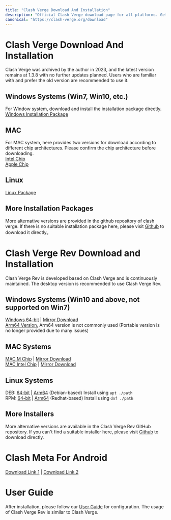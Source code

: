 ```yaml
---
title: "Clash Verge Download And Installation"
description: "Official Clash Verge download page for all platforms. Get the latest installation packages for Windows, macOS (Intel/Apple chips), and Linux systems. "
canonical: "https://clash-verge.org/download"
---
```


<span id="clash-verge"></span>
# Clash Verge Download And Installation
Clash Verge was archived by the author in 2023, and the latest version remains at 1.3.8 with no further updates planned. Users who are familiar with and prefer the old version are recommended to use it.  
## Windows Systems (Win7, Win10, etc.)

For Window system, download and install the installation package directly.  
[Windows Installation Package](https://github.com/zzzgydi/clash-verge/releases/download/v1.3.8/Clash.Verge_1.3.8_x64-setup.exe)

## MAC

For MAC system, here provides two versions for download according to different chip architectures. Please confirm the chip architecture before downloading.  
[Intel Chip](https://github.com/zzzgydi/clash-verge/releases/download/v1.3.8/Clash.Verge_1.3.8_x64.dmg)  
[Apple Chip](https://github.com/zzzgydi/clash-verge/releases/download/v1.3.8/Clash.Verge_1.3.8_aarch64.dmg)

## Linux

[Linux Package](https://github.com/zzzgydi/clash-verge/releases/download/v1.3.8/clash-verge_1.3.8_amd64.AppImage)

## More Installation Packages

More alternative versions are provided in the github repository of clash verge. If there is no suitable installation package here, please visit [Github](https://github.com/zzzgydi/clash-verge/releases) to download it directly。
<span id="clash-verge-rev"></span>
# Clash Verge Rev Download and Installation
Clash Verge Rev is developed based on Clash Verge and is continuously maintained. The desktop version is recommended to use Clash Verge Rev.  
## Windows Systems (Win10 and above, not supported on Win7)
[Windows 64-bit](https://gitlab.com/bvpn/client/-/raw/main/Clash.Verge_2.0.3_x64-setup.exe) | [Mirror Download](https://github.com/clash-verge-rev/clash-verge-rev/releases/download/v2.0.3/Clash.Verge_2.0.3_x64-setup.exe)  
[Arm64 Version](https://github.com/clash-verge-rev/clash-verge-rev/releases/download/v2.0.3/Clash.Verge_2.0.3_arm64-setup.exe), Arm64 version is not commonly used (Portable version is no longer provided due to many issues)
## MAC Systems
[MAC M Chip](https://gitlab.com/bvpn/client/-/raw/main/Clash.Verge_2.0.3_aarch64.dmg) | [Mirror Download](https://github.com/clash-verge-rev/clash-verge-rev/releases/download/v2.0.3/Clash.Verge_2.0.3_aarch64.dmg)  
[MAC Intel Chip](https://gitlab.com/bvpn/client/-/raw/main/Clash.Verge_2.0.3_x64.dmg) | [Mirror Download](https://github.com/clash-verge-rev/clash-verge-rev/releases/download/v2.0.3/Clash.Verge_2.0.3_x64.dmg)
## Linux Systems
DEB: [64-bit](https://github.com/clash-verge-rev/clash-verge-rev/releases/download/v2.0.3/Clash.Verge_2.0.3_amd64.deb) | [Arm64](https://github.com/clash-verge-rev/clash-verge-rev/releases/download/v2.0.3/Clash.Verge_2.0.3_arm64.deb) (Debian-based) Install using `apt ./path`  
RPM: [64-bit](https://github.com/clash-verge-rev/clash-verge-rev/releases/download/v2.0.3/Clash.Verge-2.0.3-1.x86_64.rpm) | [Arm64](https://github.com/clash-verge-rev/clash-verge-rev/releases/download/v2.0.3/Clash.Verge-2.0.3-1.aarch64.rpm) (Redhat-based) Install using `dnf ./path`
## More Installers  
More alternative versions are available in the Clash Verge Rev GitHub repository. If you can't find a suitable installer here, please visit [Github](https://github.com/clash-verge-rev/clash-verge-rev/releases) to download directly.  
<span id="clash-meta-for-android"></span>
# Clash Meta For Android
[Download Link 1](https://gitlab.com/bvpn/client/-/raw/main/cmfa-2.11.9-meta-arm64-v8a-release.apk) | [Download Link 2](https://github.com/MetaCubeX/ClashMetaForAndroid/releases/download/v2.11.9/cmfa-2.11.9-meta-arm64-v8a-release.apk)
# User Guide
After installation, please follow our [User Guide](/tutorial) for configuration. The usage of Clash Verge Rev is similar to Clash Verge.